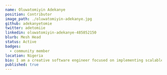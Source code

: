 ---
name: Oluwatomiyin Adekanye
position: Contributor
image_path: ./oluwatomiyin-adekanye.jpg
github: adekanyetomie
twitter: adetomiie
linkedin: oluwatomiyin-adekanye-485852150
blurb: Mesh Head
status: Active
badges:
  - community member
location: Nigeria
bio: I am a creative software engineer focused on implementing scalable solutions, thorough communication, writing efficient code, and collaboration with people. I have strong interest in open-source development, advocacy and community building.
published: true
---
